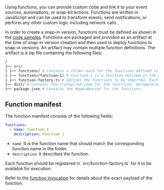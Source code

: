 Using functions, you can provide custom code and link it to your event sources, automations, or snap-kit actions. Functions are written in JavaScript and can be used to transform events, send notifications, or perform any other custom logic including network calls.

In order to create a snap-in version, functions must be defined as shown in the [code samples](/snapin-development/code-samples). Functions are packaged and provided as an artifact at the time of snap-in version creation and then used to deploy functions to snap-in versions. An artifact may contain multiple function definitions. The artifact is a zip file containing the following files:


```bash
/
├── src/
├ ├── functions/ # Contains a folder each for the functions defined in the manifest. The folder name should match the function name in manifest.
├ ├── functions/function-1/ # function-1 is a function defined in the manifest.
├ ├── function-factory.ts # defines the functions to be imported. Each function to be used in the manifest should be included here. Refer to the example for the format.
├── dist/ # Contains the transpiled code for the functions. Autogenerated but should be included in the artifact.
├── package.json # Contains the dependencies for the functions.

```

## Function manifest

The function manifest consists of the following fields:

```yaml
functions:
  - name: function_1
    description: Function 1
```

- `name`: It is the function name that should match the corresponding function name in the folder.
- `description`: It describes the function.


<Callout intent="note">
Each function should be registered in `src/function-factory.ts` for it to be available for execution.
</Callout>

Refer to the [function invocation](/snapin-development/references/function-invocation) for details about the exact payload of the function.
